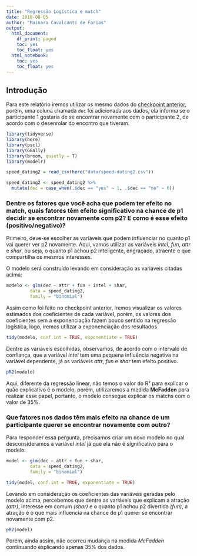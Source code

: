 ```yaml
---
title: "Regressão Logística e match"
date: 2018-08-05
author: "Mainara Cavalcanti de Farias"
output:
  html_document:
    df_print: paged
    toc: yes
    toc_float: yes
  html_notebook:
    toc: yes
    toc_float: yes
---
```


## Introdução

Para este relatório iremos utilizar os mesmo dados do [checkpoint anterior](https://github.com/Mainara/speed-dating/blob/master/reports/prob5-cp1.Rmd), porém, uma coluna chamada `dec` foi adicionada aos dados, ela informa se o participante 1 gostaria de se encontrar novamente com o participante 2, de acordo com o desenrolar do encontro que tiveram.

```r
library(tidyverse)
library(here)
library(pscl)
library(GGally)
library(broom, quietly = T)
library(modelr)
```

```r
speed_dating2 = read_csv(here("data/speed-dating2.csv"))

speed_dating2 <- speed_dating2 %>%
  mutate(dec = case_when(.$dec == "yes" ~ 1, .$dec == "no" ~ 0))

```


### Dentre os fatores que você acha que podem ter efeito no match, quais fatores têm efeito significativo na chance de p1 decidir se encontrar novamente com p2? E como é esse efeito (positivo/negativo)?

Primeiro, deve-se escolher as variáveis que podem influenciar no quanto p1 vai querer ver p2 novamente. Aqui, vamos utilizar as variáveis *intel*, *fun*, *attr* e *shar*, ou seja, o quanto p1 achou p2 inteligente, engraçado, atraente e que compartilha os mesmos interesses. </br>

O modelo será construído levando em consideração as variáveis citadas acima:
```r
modelo <- glm(dec ~ attr + fun + intel + shar, 
         data = speed_dating2,
         family = "binomial")
```

Assim como foi feito no checkpoint anterior, iremos visualizar os valores estimados dos coeficientes de cada variável, porém, os valores dos coeficientes sem a exponenciação fazem pouco sentido na regressão logística, logo, iremos utilizar a exponenciação dos resultados

```r
tidy(modelo, conf.int = TRUE, exponentiate = TRUE)
```

Dentre as variáveis escolhidas, observamos, de acordo com o intervalo de confiança, que a variável *intel* tem uma pequena influência negativa na variável dependente, já as variáveis *attr*, *fun* e *shar* tem efeito positivo.

```r
pR2(modelo)
```

Aqui, diferente da regressão linear, não temos o valor do R² para explicar o quão explicativo é o modelo, porém, utilizaremos a medida **McFadden** para realizar esse papel, portanto, o modelo consegue explicar os matchs com o valor de 35%.

### Que fatores nos dados têm mais efeito na chance de um participante querer se encontrar novamente com outro?

Para responder essa pergunta, precisamos criar um novo modelo no qual desconsideramos a variável *intel* já que ela não é significativo para o modelo:

```r
model <- glm(dec ~ attr + fun + shar, 
         data = speed_dating2,
         family = "binomial")

tidy(model, conf.int = TRUE, exponentiate = TRUE)
```

Levando em consideração os coeficientes das variáveis geradas pelo modelo acima, percebemos que dentre as variáveis que explicam a atração *(attr)*, interesse em comum *(shar)* e o quanto p1 achou p2 divertida *(fun)*, a atração é o que mais influencia na chance de p1 querer se encontrar novamente com p2.

```r
pR2(model)
```

Porém, ainda assim, não ocorreu mudança na medida *McFadden* continuando explicando apenas 35% dos dados.
